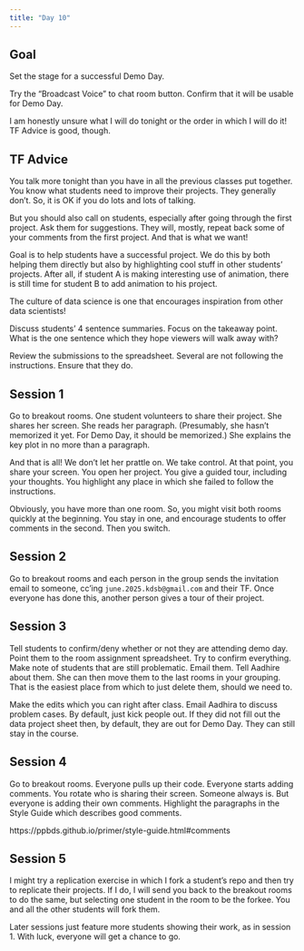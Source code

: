 ```yaml
---
title: "Day 10"
---
```


## Goal

Set the stage for a successful Demo Day.

Try the "Broadcast Voice" to chat room button. Confirm that it will be usable for Demo Day.

I am honestly unsure what I will do tonight or the order in which I will do it! TF Advice is good, though.

## TF Advice

You talk more tonight than you have in all the previous classes put together. You know what students need to improve their projects. They generally don't. So, it is OK if you do lots and lots of talking.

But you should also call on students, especially after going through the first project. Ask them for suggestions. They will, mostly, repeat back some of your comments from the first project. And that is what we want!

Goal is to help students have a successful project. We do this by both helping them directly but also by highlighting cool stuff in other students' projects. After all, if student A is making interesting use of animation, there is still time for student B to add animation to his project. 

The culture of data science is one that encourages inspiration from other data scientists!

Discuss students' 4 sentence summaries. Focus on the takeaway point. What is the one sentence which they hope viewers will walk away with?

Review the submissions to the spreadsheet. Several are not following the instructions. Ensure that they do. 


## Session 1

Go to breakout rooms. One student volunteers to share their project. She shares her screen. She reads her paragraph. (Presumably, she hasn't memorized it yet. For Demo Day, it should be memorized.) She explains the key plot in no more than a paragraph.

And that is all! We don't let her prattle on. We take control. At that point, you share your screen. You open her project. You give a guided tour, including your thoughts. You highlight any place in which she failed to follow the instructions.

Obviously, you have more than one room. So, you might visit both rooms quickly at the beginning. You stay in one, and encourage students to offer comments in the second. Then you switch.

## Session 2

Go to breakout rooms and each person in the group sends the invitation email to someone, cc'ing `june.2025.kdsb@gmail.com` and their TF. Once everyone has done this, another person gives a tour of their project.

## Session 3

Tell students to confirm/deny whether or not they are attending demo day. Point them to the room assignment spreadsheet. Try to confirm everything. Make note of students that are still problematic. Email them. Tell Aadhire about them. She can then move them to the last rooms in your grouping. That is the easiest place from which to just delete them, should we need to.

Make the edits which you can right after class. Email Aadhira to discuss problem cases. By default, just kick people out. If they did not fill out the data project sheet then, by default, they are out for Demo Day. They can still stay in the course.

## Session 4

Go to breakout rooms. Everyone pulls up their code. Everyone starts adding comments. You rotate who is sharing their screen. Someone always is. But everyone is adding their own comments. Highlight the paragraphs in the Style Guide which describes good comments.

https://ppbds.github.io/primer/style-guide.html#comments

## Session 5

I might try a replication exercise in which I fork a student's repo and then try to replicate their projects. If I do, I will send you back to the breakout rooms to do the same, but selecting one student in the room to be the forkee. You and all the other students will fork them.

Later sessions just feature more students showing their work, as in session 1. With luck, everyone will get a chance to go.

